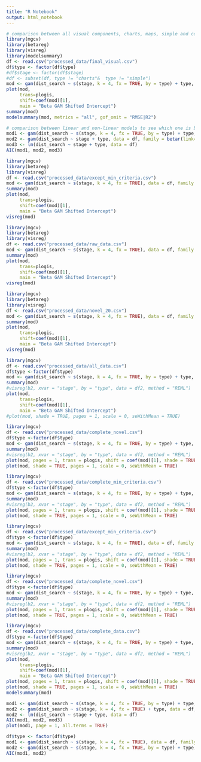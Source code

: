 ```yaml
---
title: "R Notebook"
output: html_notebook
---
```



```r
# comparison between all visual components, charts, maps, simple and complete
library(mgcv)
library(betareg)
library(visreg)
library(modelsummary)
df <- read.csv("processed_data/final_visual.csv")
df$type <- factor(df$type)
#df$stage <- factor(df$stage)
#df <- subset(df, type != "charts"&  type != "simple")
mod <- gam(dist_search ~ s(stage, k = 4, fx = TRUE, by = type) + type, data = df, family = betar(link="logit"), method = "REML")
plot(mod,
     trans=plogis,
     shift=coef(mod)[1],
     main = "Beta GAM Shifted Intercept")
summary(mod)
modelsummary(mod, metrics = "all", gof_omit = "RMSE|R2")
```


```r
# comparison between linear and non-linear models to see which one is better
mod1 <- gam(dist_search ~ s(stage, k = 4, fx = TRUE, by = type) + type, data = df, family = betar(link="logit"), method = "REML")
mod2 <- gam(dist_search ~ stage + type, data = df, family = betar(link="logit"), method = "REML")
mod3 <- lm(dist_search ~ stage + type, data = df)
AIC(mod1, mod2, mod3)
```

```r
library(mgcv)
library(betareg)
library(visreg)
df <- read.csv("processed_data/except_min_criteria.csv")
mod <- gam(dist_search ~ s(stage, k = 4, fx = TRUE), data = df, family = quasibinomial(link="logit"), method = "REML")
summary(mod)
plot(mod,
     trans=plogis,
     shift=coef(mod)[1],
     main = "Beta GAM Shifted Intercept")
visreg(mod)
```



```r
library(mgcv)
library(betareg)
library(visreg)
df <- read.csv("processed_data/raw_data.csv")
mod <- gam(dist_search ~ s(stage, k = 4, fx = TRUE), data = df, family = betar(link="logit"), method = "REML")
summary(mod)
plot(mod,
     trans=plogis,
     shift=coef(mod)[1],
     main = "Beta GAM Shifted Intercept")
visreg(mod)
```

```r
library(mgcv)
library(betareg)
library(visreg)
df <- read.csv("processed_data/novel_20.csv")
mod <- gam(dist_search ~ s(stage, k = 4, fx = TRUE), data = df, family = quasibinomial(link="logit"), method = "REML")
summary(mod)
plot(mod,
     trans=plogis,
     shift=coef(mod)[1],
     main = "Beta GAM Shifted Intercept")
visreg(mod)
```



```r
library(mgcv)
df <- read.csv("processed_data/all_data.csv")
df$type <-factor(df$type)
mod <- gam(dist_search ~ s(stage, k = 4, fx = TRUE, by = type) + type, data = df, family = betar(link="logit"), method = "REML")
summary(mod)
#visreg(b2, xvar = "stage", by = "type", data = df2, method = "REML")
plot(mod,
     trans=plogis,
     shift=coef(mod)[1],
     main = "Beta GAM Shifted Intercept")
#plot(mod, shade = TRUE, pages = 1, scale = 0, seWithMean = TRUE)
```
```r
library(mgcv)
df <- read.csv("processed_data/complete_novel.csv")
df$type <-factor(df$type)
mod <- gam(dist_search ~ s(stage, k = 4, fx = TRUE, by = type) + type, data = df, family = betar(link="logit"), method = "REML")
summary(mod)
#visreg(b2, xvar = "stage", by = "type", data = df2, method = "REML")
plot(mod, pages = 1, trans = plogis, shift = coef(mod)[1], shade = TRUE, shade.col = "lightgreen", col= "purple")
plot(mod, shade = TRUE, pages = 1, scale = 0, seWithMean = TRUE)
```

```r
library(mgcv)
df <- read.csv("processed_data/complete_min_criteria.csv")
df$type <-factor(df$type)
mod <- gam(dist_search ~ s(stage, k = 4, fx = TRUE, by = type) + type, data = df, family = betar(link="logit"), method = "REML")
summary(mod)
#visreg(b2, xvar = "stage", by = "type", data = df2, method = "REML")
plot(mod, pages = 1, trans = plogis, shift = coef(mod)[1], shade = TRUE, shade.col = "lightgreen", col= "purple")
plot(mod, shade = TRUE, pages = 1, scale = 0, seWithMean = TRUE)
```


```r
library(mgcv)
df <- read.csv("processed_data/except_min_criteria.csv")
df$type <-factor(df$type)
mod <- gam(dist_search ~ s(stage, k = 4, fx = TRUE), data = df, family = betar(link="logit"), method = "REML")
summary(mod)
#visreg(b2, xvar = "stage", by = "type", data = df2, method = "REML")
plot(mod, pages = 1, trans = plogis, shift = coef(mod)[1], shade = TRUE, shade.col = "lightgreen", col= "purple")
plot(mod, shade = TRUE, pages = 1, scale = 0, seWithMean = TRUE)
```


```r
library(mgcv)
df <- read.csv("processed_data/complete_novel.csv")
df$type <-factor(df$type)
mod <- gam(dist_search ~ s(stage, k = 4, fx = TRUE, by = type) + type, data = df, family = betar(link="logit"), method = "REML")
summary(mod)
#visreg(b2, xvar = "stage", by = "type", data = df2, method = "REML")
plot(mod, pages = 1, trans = plogis, shift = coef(mod)[1], shade = TRUE, shade.col = "lightgreen", col= "purple")
plot(mod, shade = TRUE, pages = 1, scale = 0, seWithMean = TRUE)
```


```r
library(mgcv)
df <- read.csv("processed_data/complete_data.csv")
df$type <-factor(df$type)
mod <- gam(dist_search ~ s(stage, k = 4, fx = TRUE, by = type) + type, data = df, family = betar(link="logit"), method = "REML")
summary(mod)
#visreg(b2, xvar = "stage", by = "type", data = df2, method = "REML")
plot(mod,
     trans=plogis,
     shift=coef(mod)[1],
     main = "Beta GAM Shifted Intercept")
plot(mod, pages = 1, trans = plogis, shift = coef(mod)[1], shade = TRUE, shade.col = "lightgreen", col= "purple")
plot(mod, shade = TRUE, pages = 1, scale = 0, seWithMean = TRUE)
modelsummary(mod)
```

```r
mod1 <- gam(dist_search ~ s(stage, k = 4, fx = TRUE, by = type) + type, data = df, family = betar(link="logit"), method = "REML")
mod2 <- gam(dist_search ~ s(stage, k = 4, fx = TRUE) + type, data = df, family = betar(link="logit"), method = "REML")
mod2 <- lm(dist_search ~ stage + type, data = df)
AIC(mod1, mod2, mod3)
plot(mod1, page = 1, all.terms = TRUE)
```

```r
df$type <- factor(df$type)
mod1 <- gam(dist_search ~ s(stage, k = 4, fx = TRUE), data = df, family = betar(link="logit"), method = "REML")
mod2 <- gam(dist_search ~ s(stage, k = 4, fx = TRUE, by = type) + type, data = df, family = betar(link="logit"), method = "REML")
AIC(mod1, mod2)
```



